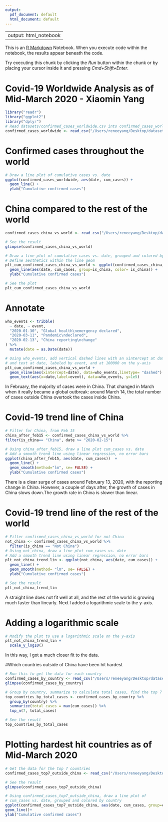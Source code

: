 ```yaml
---
output:
  pdf_document: default
  html_document: default
---
```

--
output: html_notebook
---

This is an [R Markdown](http://rmarkdown.rstudio.com) Notebook. When you execute code within the notebook, the results appear beneath the code. 

Try executing this chunk by clicking the *Run* button within the chunk or by placing your cursor inside it and pressing *Cmd+Shift+Enter*. 

# Covid-19 Worldwide Analysis as of Mid-March 2020 - Xiaomin Yang
```r
library("readr") 
library("ggplot2") 
library("dplyr") 
# Read datasets/confirmed_cases_worldwide.csv into confirmed_cases_worldwide
confirmed_cases_worldwide <- read_csv("/Users/reneeyang/Desktop/datasets/confirmed_cases_worldwide.csv")
```

# Confirmed cases throughout the world
```r
# Draw a line plot of cumulative cases vs. date
ggplot(confirmed_cases_worldwide, aes(date, cum_cases)) +
  geom_line() +
  ylab("Cumulative confirmed cases")
```
# China compared to the rest of the world
```r
confirmed_cases_china_vs_world <- read_csv("/Users/reneeyang/Desktop/datasets/confirmed_cases_china_vs_world.csv")

# See the result
glimpse(confirmed_cases_china_vs_world)

# Draw a line plot of cumulative cases vs. date, grouped and colored by is_china
# Define aesthetics within the line geom
plt_cum_confirmed_cases_china_vs_world <- ggplot(confirmed_cases_china_vs_world) +
  geom_line(aes(date, cum_cases, group=is_china, color= is_china)) +
  ylab("Cumulative confirmed cases")

# See the plot
plt_cum_confirmed_cases_china_vs_world
```
# Annotate
```r
who_events <- tribble(
  ~ date, ~ event,
  "2020-01-30", "Global health\nemergency declared",
  "2020-03-11", "Pandemic\ndeclared",
  "2020-02-13", "China reporting\nchange"
) %>%
  mutate(date = as.Date(date))

# Using who_events, add vertical dashed lines with an xintercept at date
# and text at date, labeled by event, and at 100000 on the y-axis
plt_cum_confirmed_cases_china_vs_world +
  geom_vline(aes(xintercept=date), data=who_events,linetype= "dashed") +
  geom_text(aes(x=date,label=event), data=who_events, y=1e5)

```
In February, the majority of cases were in China. That changed in March when it really became a global outbreak: around March 14, the total number of cases outside China overtook the cases inside China. 

# Covid-19 trend line of China
```r
# Filter for China, from Feb 15
china_after_feb15 <- confirmed_cases_china_vs_world %>%
filter(is_china== "China", date >= "2020-02-15") 

# Using china_after_feb15, draw a line plot cum_cases vs. date
# Add a smooth trend line using linear regression, no error bars
ggplot(china_after_feb15, aes(date, cum_cases))  +
  geom_line() +
  geom_smooth(method="lm", se= FALSE) +
  ylab("Cumulative confirmed cases")
```
There is a clear surge of cases around February 13, 2020, with the reporting change in China. However, a couple of days after, the growth of cases in China slows down.The growth rate in China is slower than linear.

# Covid-19 trend line of the rest of the world
```r
# Filter confirmed_cases_china_vs_world for not China
not_china <- confirmed_cases_china_vs_world %>%
  filter(is_china == "Not China")
# Using not_china, draw a line plot cum_cases vs. date
# Add a smooth trend line using linear regression, no error bars
plt_not_china_trend_lin <- ggplot(not_china, aes(date, cum_cases)) +
  geom_line() +
  geom_smooth(method= "lm", se= FALSE) +
  ylab("Cumulative confirmed cases")

# See the result
plt_not_china_trend_lin 
```
A straight line does not fit well at all, and the rest of the world is growing much faster than linearly. Next I added a logarithmic scale to the y-axis.

# Adding a logarithmic scale
```r
# Modify the plot to use a logarithmic scale on the y-axis
plt_not_china_trend_lin + 
  scale_y_log10()
```
In this way, I got a much closer fit to the data.

#Which countries outside of China have been hit hardest
```r
# Run this to get the data for each country
confirmed_cases_by_country <- read_csv("/Users/reneeyang/Desktop/datasets/confirmed_cases_by_country.csv")
glimpse(confirmed_cases_by_country)

# Group by country, summarize to calculate total cases, find the top 7
top_countries_by_total_cases <- confirmed_cases_by_country %>%
  group_by(country) %>%
  summarize(total_cases = max(cum_cases)) %>%
  top_n(7, total_cases)

# See the result
top_countries_by_total_cases
```

# Plotting hardest hit countries as of Mid-March 2020
```r
# Get the data for the top 7 countries
confirmed_cases_top7_outside_china <- read_csv("/Users/reneeyang/Desktop/datasets/confirmed_cases_top7_outside_china.csv")

# See the result
glimpse(confirmed_cases_top7_outside_china)

# Using confirmed_cases_top7_outside_china, draw a line plot of
# cum_cases vs. date, grouped and colored by country
ggplot(confirmed_cases_top7_outside_china, aes(date, cum_cases, group=country, color=country))+
geom_line()+
ylab("Cumulative confirmed cases")
```


